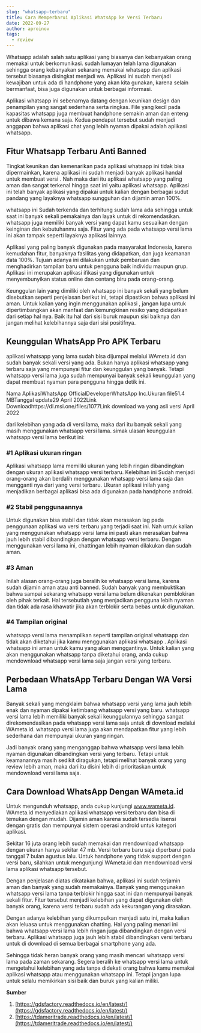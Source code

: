 ```yaml
---
slug: "whatsapp-terbaru"
title: Cara Memperbarui Aplikasi WhatsApp ke Versi Terbaru
date: 2022-09-27
author: aproinov
tags:
  - review
---
```


Whatsapp adalah salah satu aplikasi yang biasanya dan kebanyakan orang memakai untuk berkomunikasi. sudah lumayan telah lama digunakan sehingga orang kebanyakan sekarang memakai whatsapp dan aplikasi tersebut biasanya disingkat menjadi wa. Aplikasi ini sudah menjadi kewajiban untuk ada di handphone yang akan kita gunakan, karena selain bermanfaat, bisa juga digunakan untuk berbagai informasi.

Aplikasi whatsapp ini sebenarnya datang dengan keunikan design dan penampilan yang sangat sederhana serta ringkas. File yang kecil pada kapasitas whatsapp juga membuat handphone semakin aman dan enteng untuk dibawa kemana saja. Kedua pendapat tersebut sudah menjadi anggapan bahwa aplikasi chat yang lebih nyaman dipakai adalah aplikasi whatsapp.

## Fitur  Whatsapp Terbaru Anti Banned

Tingkat keunikan dan kemenarikan pada aplikasi whatsapp ini tidak bisa dipermainkan, karena aplikasi ini sudah menjadi banyak aplikasi handal untuk membuat versi . Nah maka dari itu aplikasi  whatsapp yang paling aman dan sangat terkenal hingga saat ini yaitu aplikasi  whatsapp. Aplikasi ini telah banyak aplikasi yang dipakai untuk kalian dengan berbagai sudut pandang yang layaknya whatsapp sungguhan dan dijamin aman 100%.

 whatsapp ini Sudah terkenda dan terhitung sudah lama ada sehingga untuk saat ini banyak sekali pemakainya dan layak untuk di rekomendasikan.  whatsapp juga memiliki banyak versi yang dapat kamu sesuaikan dengan keinginan dan kebutuhanmu saja. Fitur yang ada pada  whatsapp versi lama ini akan tampak seperti layaknya aplikasi  lainnya.

Aplikasi yang paling banyak digunakan pada masyarakat Indonesia, karena kemudahan fitur, banyaknya fasilitas yang didapatkan, dan juga keamanan data 100%. Tujuan adanya ini dilakukan untuk pembaruan dan menghadirkan tampilan baru untuk pengguna baik individu maupun grup. Aplikasi ini merupakan aplikasi ifikasi yang digunakan untuk menyembunyikan status online dan centang biru pada orang-orang.

Keunggulan lain yang dimiliki oleh  whatsapp ini banyak sekali yang belum disebutkan seperti penjelasan berikut ini, tetapi dipastikan bahwa aplikasi ini aman. Untuk kalian yang ingin menggunakan aplikasi , jangan lupa untuk dipertimbangkan akan manfaat dan kemungkinan resiko yang didapatkan dari setiap hal nya. Baik itu hal dari sisi buruk maupun sisi baiknya dan jangan melihat kelebihannya saja dari sisi positifnya.

## Keunggulan  WhatsApp Pro APK Terbaru

aplikasi  whatsapp yang lama sudah bisa dijumpai melalui WAmeta.id dan sudah banyak sekali versi yang ada. Bukan hanya aplikasi  whatsapp yang terbaru saja yang mempunyai fitur dan keunggulan yang banyak. Tetapi  whatsapp versi lama juga sudah mempunyai banyak sekali keunggulan yang dapat membuat nyaman para pengguna hingga detik ini.

Nama AplikasiWhatsApp OfficialDeveloperWhatsApp Inc.Ukuran file51.4 MBTanggal update29 April 2022Link Downloadhttps://dl.msi.one/files/1077Link download  wa yang asli versi April 2022

dari kelebihan yang ada di versi lama, maka dari itu banyak sekali yang masih menggunakan  whatsapp versi lama. simak ulasan keunggulan  whatsapp versi lama berikut ini:

### #1 Aplikasi ukuran ringan

Aplikasi  whatsapp lama memiliki ukuran yang lebih ringan dibandingkan dengan ukuran aplikasi  whatsapp versi terbaru. Kelebihan ini Sudah menjadi orang-orang akan berdalih menggunakan  whatsapp versi lama saja dan mengganti nya dari yang versi terbaru. Ukuran aplikasi inilah yang menjadikan berbagai aplikasi bisa ada digunakan pada handphone android.

### #2 Stabil penggunaannya

Untuk digunakan bisa stabil dan tidak akan merasakan lag pada penggunaan aplikasi  wa versi terbaru yang terjadi saat ini. Nah untuk kalian yang menggunakan  whatsapp versi lama ini pasti akan merasakan bahwa jauh lebih stabil dibandingkan dengan  whatsapp versi terbaru. Dengan menggunakan versi lama ini, chattingan lebih nyaman dilakukan dan sudah aman.

### #3 Aman 

Inilah alasan orang-orang juga beralih ke  whatsapp versi lama, karena sudah dijamin aman atau anti banned. Sudah banyak yang membuktikan bahwa sampai sekarang  whatsapp versi lama belum dikenakan pemblokiran oleh pihak terkait. Hal tersebutlah yang menjadikan pengguna lebih nyaman dan tidak ada rasa khawatir jika akan terblokir serta bebas untuk digunakan.

### #4 Tampilan original

 whatsapp versi lama menampilkan seperti tampilan original whatsapp dan tidak akan diketahui jika kamu menggunakan aplikasi whatsapp . Aplikasi whatsapp  ini aman untuk kamu yang akan menggantinya. Untuk kalian yang akan menggunakan whatsapp  tanpa diketahui orang, anda cukup mendownload  whatsapp versi lama saja jangan versi yang terbaru.

## Perbedaan  WhatsApp Terbaru Dengan  WA Versi Lama

Banyak sekali yang mengklaim bahwa  whatsapp versi yang lama jauh lebih enak dan nyaman dipakai ketimbang  whatsapp versi yang baru.  whatsapp versi lama lebih memiliki banyak sekali keunggulannya sehingga sangat direkomendasikan pada  whatsapp versi lama saja untuk di download melalui WAmeta.id.  whatsapp versi lama juga akan mendapatkan fitur yang lebih sederhana dan mempunyai ukuran yang ringan. 

Jadi banyak orang yang menganggap bahwa  whatsapp versi lama lebih nyaman digunakan dibandingkan versi yang terbaru. Tetapi untuk keamanannya masih sedikit diragukan, tetapi melihat banyak orang yang review lebih aman, maka dari itu disini lebih di prioritaskan untuk mendownload  versi lama saja. 

## Cara Download  WhatsApp Dengan WAmeta.id

Untuk mengunduh  whatsapp, anda cukup kunjungi www.wameta.id. WAmeta.id menyediakan aplikasi  whatsapp versi terbaru dan bisa di temukan dengan mudah. Dijamin aman karena sudah tersedia lisensi dengan gratis dan mempunyai sistem operasi android untuk kategori aplikasi.

Sekitar 16 juta orang lebih sudah memakai dan mendownload  whatsapp dengan ukuran hanya sekitar 47 mb. Versi terbaru baru saja diperbarui pada tanggal 7 bulan agustus lalu. Untuk handphone yang tidak support dengan versi baru, silahkan untuk mengunjungi WAmeta.id dan mendownload versi lama aplikasi  whatsapp tersebut.

Dengan penjelasan diatas dikatakan bahwa, aplikasi  ini sudah terjamin aman dan banyak yang sudah memakainya. Banyak yang menggunakan  whatsapp versi lama tanpa terblokir hingga saat ini dan mempunyai banyak sekali fitur. Fitur tersebut menjadi kelebihan yang dapat digunakan oleh banyak orang, karena versi terbaru sudah ada kekurangan yang dirasakan. 

Dengan adanya kelebihan yang dikumpulkan menjadi satu ini, maka kalian akan leluasa untuk menggunakan chatting. Hal yang paling menari ini bahwa  whatsapp versi lama lebih ringan juga dibandingkan dengan versi terbaru. Aplikasi  whatsapp juga jauh lebih stabil dibandingkan versi terbaru untuk di download di semua berbagai smartphone yang ada. 

Sehingga tidak heran banyak orang yang masih mencari  whatsapp versi lama pada zaman sekarang. Segera beralih ke  whatsapp versi lama untuk mengetahui kelebihan yang ada tanpa didekati orang bahwa kamu memakai aplikasi whatsapp  atau menggunakan  whatsapp ini. Tetapi jangan lupa untuk selalu memikirkan sisi baik dan buruk yang kalian miliki.

**Sumber**

1. [https://gdsfactory.readthedocs.io/en/latest/](https://gdsfactory.readthedocs.io/en/latest/)
2. [https://tdameritrade.readthedocs.io/en/latest/](https://tdameritrade.readthedocs.io/en/latest/)
